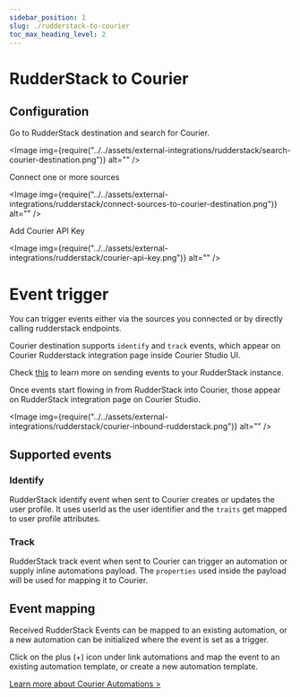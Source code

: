 ```yaml
---
sidebar_position: 1
slug: ./rudderstack-to-courier
toc_max_heading_level: 2
---
```



# RudderStack to Courier

## Configuration

Go to RudderStack destination and search for Courier.

<Image
  img={require("../../assets/external-integrations/rudderstack/search-courier-destination.png")}
  alt=""
/>

Connect one or more sources

<Image
  img={require("../../assets/external-integrations/rudderstack/connect-sources-to-courier-destination.png")}
  alt=""
/>

Add Courier API Key

<Image img={require("../../assets/external-integrations/rudderstack/courier-api-key.png")} alt="" />

# Event trigger

You can trigger events either via the sources you connected or by directly calling rudderstack endpoints.

Courier destination supports `identify` and `track` events, which appear on Courier Rudderstack integration page inside Courier Studio UI.

Check <a href="https://www.rudderstack.com/docs/sources/event-streams/sdks/rudderstack-node-sdk/#sending-events">this</a> to learn more on sending events to your RudderStack instance.

Once events start flowing in from RudderStack into Courier, those appear on RudderStack integration page on Courier Studio.

<Image
  img={require("../../assets/external-integrations/rudderstack/courier-inbound-rudderstack.png")}
  alt=""
/>

## Supported events

### Identify

RudderStack identify event when sent to Courier creates or updates the user profile. It uses userId as the user identifier and the `traits` get mapped to user profile attributes.

### Track

RudderStack track event when sent to Courier can trigger an automation or supply inline automations payload. The `properties` used inside the payload will be used for mapping it to Courier.

## Event mapping

Received RudderStack Events can be mapped to an existing automation, or a new automation can be initialized where the event is set as a trigger.

Click on the plus (+) icon under link automations and map the event to an existing automation template, or create a new automation template.

[Learn more about Courier Automations >](../../guides/tutorials/how-to-automate-message-sequences.mdx)
